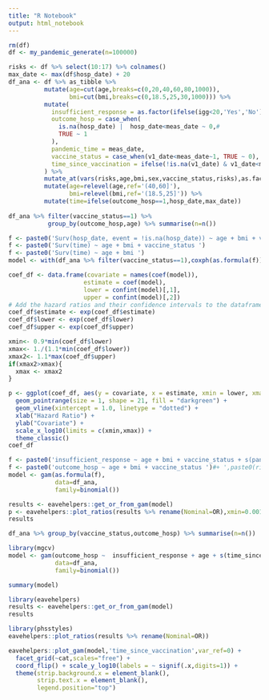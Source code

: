 ```yaml
---
title: "R Notebook"
output: html_notebook
---
```


```r
rm(df)
df <- my_pandemic_generate(n=100000)
```

```r
risks <- df %>% select(10:17) %>% colnames()
max_date <- max(df$hosp_date) + 20
df_ana <- df %>% as_tibble %>%
          mutate(age=cut(age,breaks=c(0,20,40,60,80,1000)),
                 bmi=cut(bmi,breaks=c(0,18.5,25,30,1000))) %>%
          mutate(
            insufficient_response = as.factor(ifelse(igg<20,'Yes','No')),
            outcome_hosp = case_when(
              is.na(hosp_date) |  hosp_date<meas_date ~ 0,#
              TRUE ~ 1
            ),
            pandemic_time = meas_date,
            vaccine_status = case_when(v1_date<meas_date~1, TRUE ~ 0),
            time_since_vaccination = ifelse(!is.na(v1_date) & v1_date<meas_date,meas_date-v1_date,0)
          ) %>%
          mutate_at(vars(risks,age,bmi,sex,vaccine_status,risks),as.factor) %>%
          mutate(age=relevel(age,ref='(40,60]'),
                 bmi=relevel(bmi,ref='(18.5,25]')) %>%
          mutate(time=ifelse(outcome_hosp==1,hosp_date,max_date))
         
df_ana %>% filter(vaccine_status==1) %>% 
           group_by(outcome_hosp,age) %>% summarise(n=n()) 
```

```r
f <- paste0('Surv(hosp_date, event = !is.na(hosp_date)) ~ age + bmi + vaccine_status ')
f <- paste0('Surv(time) ~ age + bmi + vaccine_status ')
f <- paste0('Surv(time) ~ age + bmi ')
model <- with(df_ana %>% filter(vaccine_status==1),coxph(as.formula(f)))

coef_df <- data.frame(covariate = names(coef(model)),
                     estimate = coef(model),
                     lower = confint(model)[,1],
                     upper = confint(model)[,2])
# Add the hazard ratios and their confidence intervals to the dataframe
coef_df$estimate <- exp(coef_df$estimate)
coef_df$lower <- exp(coef_df$lower)
coef_df$upper <- exp(coef_df$upper)

xmin<- 0.9*min(coef_df$lower)
xmax<- 1./(1.1*min(coef_df$lower))
xmax2<- 1.1*max(coef_df$upper)
if(xmax2>xmax){
  xmax <- xmax2
}

p <- ggplot(coef_df, aes(y = covariate, x = estimate, xmin = lower, xmax = upper)) +
  geom_pointrange(size = 1, shape = 21, fill = "darkgreen") +
  geom_vline(xintercept = 1.0, linetype = "dotted") +
  xlab("Hazard Ratio") +
  ylab("Covariate") +
  scale_x_log10(limits = c(xmin,xmax)) +
  theme_classic()
coef_df

```

```r
f <- paste0('insufficient_response ~ age + bmi + vaccine_status + s(pandemic_time) + s(time_since_vaccination) + ',paste0(risks,collapse = ' + '))
f <- paste0('outcome_hosp ~ age + bmi + vaccine_status ')#+ ',paste0(risks,collapse = ' + '))
model <- gam(as.formula(f),
             data=df_ana,
             family=binomial())

results <- eavehelpers::get_or_from_gam(model)
p <- eavehelpers::plot_ratios(results %>% rename(Nominal=OR),xmin=0.001,xmax=1000)
results
```


```r
df_ana %>% group_by(vaccine_status,outcome_hosp) %>% summarise(n=n())
```

```r
library(mgcv)
model <- gam(outcome_hosp ~  insufficient_response + age + s(time_since_vaccination) + s(pandemic_time),
             data=df_ana,
             family=binomial())

summary(model)
```

```r
library(eavehelpers)
results <- eavehelpers::get_or_from_gam(model)
results
```


```r
library(phsstyles)
eavehelpers::plot_ratios(results %>% rename(Nominal=OR))
```





```r
eavehelpers::plot_gam(model,'time_since_vaccination',var_ref=0) +
  facet_grid(~cat,scales="free") +  
  coord_flip() + scale_y_log10(labels = ~ signif(.x,digits=1)) +
  theme(strip.background.x = element_blank(),
        strip.text.x = element_blank(),
        legend.position="top")
```




